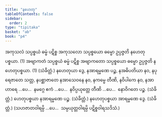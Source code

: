 ```yaml
---
title: "နဟေတု"
tableOfContents: false
sidebar:
  order: 2
type: "tipitaka"
basket: "ab"
book: "p4"
---
```



<DynamicBreadcrumb />

<Division number="4" book="p4" e="ch" v="39" p="579">

<Paragraph number="1100" book="p4">
အကုသလံ သပ္ပစ္စယံ ဓမ္မံ ပဋိစ္စ အကုသလော သပ္ပစ္စယော ဓမ္မော ဥပ္ပဇ္ဇတိ နဟေတုပစ္စယာ. (1)
</Paragraph>

<Paragraph number="1101" book="p4">
အဗျာကတံ သပ္ပစ္စယံ ဓမ္မံ ပဋိစ္စ အဗျာကတော သပ္ပစ္စယော ဓမ္မော ဥပ္ပဇ္ဇတိ နဟေတုပစ္စယာ. (1) (သံခိတ္တံ.)
</Paragraph>

</Division>
<Division number="5" book="p4" e="ch" v="39" p="579">

<Paragraph number="1102" book="p4">
နဟေတုယာ ဒွေ, နအာရမ္မဏေ ပဉ္စ, နအဓိပတိယာ နဝ, နပုရေဇာတေ သတ္တ, နပစ္ဆာဇာတေ နအာသေဝနေ နဝ, နကမ္မေ တီဏိ, နဝိပါကေ နဝ, နအာဟာရေ …ပေ…  နမဂ္ဂေ ဧကံ …ပေ…  နဝိပ္ပယုတ္တေ တီဏိ …ပေ…  နောဝိဂတေ ပဉ္စ. (သံခိတ္တံ.)
</Paragraph>

<Paragraph number="1103" book="p4">
ဟေတုပစ္စယာ နအာရမ္မဏေ ပဉ္စ. (သံခိတ္တံ.)
</Paragraph>

<Paragraph number="1104" book="p4">
နဟေတုပစ္စယာ အာရမ္မဏေ ဒွေ. (သံခိတ္တံ.)
</Paragraph>

<Paragraph number="1105" book="p4">
(သဟဇာတဝါရမ္ပိ …ပေ…  သမ္ပယုတ္တဝါရမ္ပိ ပဋိစ္စဝါရသဒိသံ.)
</Paragraph>
</Division>